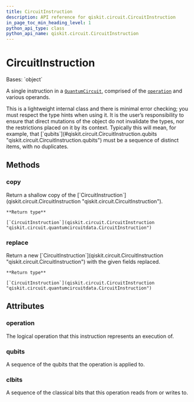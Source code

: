 ```yaml
---
title: CircuitInstruction
description: API reference for qiskit.circuit.CircuitInstruction
in_page_toc_min_heading_level: 1
python_api_type: class
python_api_name: qiskit.circuit.CircuitInstruction
---
```


# CircuitInstruction

<Class id="qiskit.circuit.CircuitInstruction" isDedicatedPage={true} github="https://github.com/qiskit/qiskit/tree/stable/0.23/qiskit/circuit/quantumcircuitdata.py" signature="CircuitInstruction(operation, qubits=(), clbits=())">
  Bases: `object`

  A single instruction in a [`QuantumCircuit`](qiskit.circuit.QuantumCircuit "qiskit.circuit.QuantumCircuit"), comprised of the [`operation`](#qiskit.circuit.CircuitInstruction.operation "qiskit.circuit.CircuitInstruction.operation") and various operands.

  <Admonition title="Warning" type="caution">
    This is a lightweight internal class and there is minimal error checking; you must respect the type hints when using it. It is the user’s responsibility to ensure that direct mutations of the object do not invalidate the types, nor the restrictions placed on it by its context. Typically this will mean, for example, that [`qubits`](#qiskit.circuit.CircuitInstruction.qubits "qiskit.circuit.CircuitInstruction.qubits") must be a sequence of distinct items, with no duplicates.
  </Admonition>

  ## Methods

  ### copy

  <Function id="qiskit.circuit.CircuitInstruction.copy" name="copy" signature="CircuitInstruction.copy()">
    Return a shallow copy of the [`CircuitInstruction`](qiskit.circuit.CircuitInstruction "qiskit.circuit.CircuitInstruction").

    **Return type**

    [`CircuitInstruction`](qiskit.circuit.CircuitInstruction "qiskit.circuit.quantumcircuitdata.CircuitInstruction")
  </Function>

  ### replace

  <Function id="qiskit.circuit.CircuitInstruction.replace" name="replace" signature="CircuitInstruction.replace(operation=None, qubits=None, clbits=None)">
    Return a new [`CircuitInstruction`](qiskit.circuit.CircuitInstruction "qiskit.circuit.CircuitInstruction") with the given fields replaced.

    **Return type**

    [`CircuitInstruction`](qiskit.circuit.CircuitInstruction "qiskit.circuit.quantumcircuitdata.CircuitInstruction")
  </Function>

  ## Attributes

  ### operation

  <Attribute id="qiskit.circuit.CircuitInstruction.operation" name="operation" attributeTypeHint="qiskit.circuit.instruction.Instruction">
    The logical operation that this instruction represents an execution of.
  </Attribute>

  ### qubits

  <Attribute id="qiskit.circuit.CircuitInstruction.qubits" name="qubits" attributeTypeHint="Tuple[qiskit.circuit.quantumregister.Qubit, ...]">
    A sequence of the qubits that the operation is applied to.
  </Attribute>

  ### clbits

  <Attribute id="qiskit.circuit.CircuitInstruction.clbits" name="clbits" attributeTypeHint="Tuple[qiskit.circuit.classicalregister.Clbit, ...]">
    A sequence of the classical bits that this operation reads from or writes to.
  </Attribute>
</Class>

